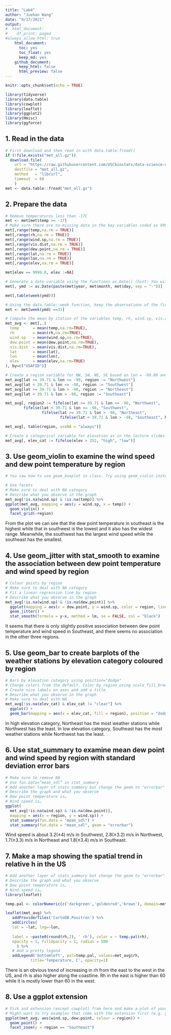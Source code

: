 ```yaml
---
title: "Lab4"
author: "Juehan Wang"
date: "9/17/2021"
output:
#  html_document:
#    df_print: paged
#always_allow_html: true
    html_document:
      toc: yes 
      toc_float: yes 
      keep_md: yes
    github_document:
      keep_html: false
      html_preview: false
---
```


```r
knitr::opts_chunk$set(echo = TRUE)
```

```r
library(tidyverse)
library(data.table)
library(cowplot)
library(leaflet)
library(ggplot2)
library(Hmisc)
library(ggforce)
```

## 1. Read in the data

```r
# First download and then read in with data.table:fread()
if (!file.exists("met_all.gz"))
  download.file(
    url = "https://raw.githubusercontent.com/USCbiostats/data-science-data/master/02_met/met_all.gz",
    destfile = "met_all.gz",
    method   = "libcurl",
    timeout  = 60
    )
met <- data.table::fread("met_all.gz")
```

## 2. Prepare the data

```r
# Remove temperatures less than -17C
met <- met[met$temp >= -17]
# Make sure there are no missing data in the key variables coded as 9999, 999, etc
met[,range(temp,na.rm = TRUE)]
met[,range(rh,na.rm = TRUE)]
met[,range(wind.sp,na.rm = TRUE)]
met[,range(vis.dist,na.rm = TRUE)]
met[,range(dew.point,na.rm = TRUE)]
met[,range(lat,na.rm = TRUE)]
met[,range(lon,na.rm = TRUE)]
met[,range(elev,na.rm = TRUE)]

met[elev == 9999.0, elev :=NA]

# Generate a date variable using the functions as.Date() (hint: You will need the following to create a date paste(year, month, day, sep = "-")).
met[, ymd := as.Date(paste(met$year, met$month, met$day, sep = "-"))]

met[,table(week(ymd))]

# Using the data.table::week function, keep the observations of the first week of the month.
met <- met[week(ymd) ==31]

# Compute the mean by station of the variables temp, rh, wind.sp, vis.dist, dew.point, lat, lon, and elev.
met_avg <- met[,.(
  temp      = mean(temp,na.rm=TRUE),
  rh        = mean(rh,na.rm=TRUE),
  wind.sp   = mean(wind.sp,na.rm=TRUE),
  dew.point = mean(dew.point,na.rm=TRUE),
  vis.dist  = mean(vis.dist,na.rm=TRUE),
  lat       = mean(lat),
  lon       = mean(lon), 
  elev      = mean(elev,na.rm=TRUE)
), by=c("USAFID")]

# Create a region variable for NW, SW, NE, SE based on lon = -98.00 and lat = 39.71 degrees
met_avg[lat >= 39.71 & lon <= -98, region := "Northwest"]
met_avg[lat < 39.71 & lon <= -98, region := "Southwest"]
met_avg[lat >= 39.71 & lon > -98, region := "Northeast"]
met_avg[lat < 39.71 & lon > -98, region := "Southeast"]

met_avg[, region2 := fifelse(lat >= 39.71 & lon <= -98, "Northwest",
        fifelse(lat < 39.71 & lon <= -98, "Southwest",
                fifelse(lat >= 39.71 & lon > -98, "Northeast",
                        fifelse(lat < 39.71 & lon > -98, "Southeast", NA_character_))))]

met_avg[, table(region, useNA = "always")]

# Create a categorical variable for elevation as in the lecture slides
met_avg[, elev_cat := fifelse(elev > 252, "high", "low")]
```

## 3. Use geom_violin to examine the wind speed and dew point temperature by region

```r
# You saw how to use geom_boxplot in class. Try using geom_violin instead (take a look at the help). (hint: You will need to set the x aesthetic to 1)

# Use facets
# Make sure to deal with NA category
# Describe what you observe in the graph
met_avg[!is.na(wind.sp) & !is.na(temp)] %>%
ggplot(met_avg, mapping = aes(y = wind.sp, x = temp)) +
  geom_violin() +
  facet_grid(~region)
```

From the plot we can see that the dew point temperature in southeast is the highest while that in southwest is the lowest and it also has the widest range. Meanwhile, the southwest has the largest wind speed while the southeast has the smallest.

## 4. Use geom_jitter with stat_smooth to examine the association between dew point temperature and wind speed by region

```r
# Colour points by region
# Make sure to deal with NA category
# Fit a linear regression line by region
# Describe what you observe in the graph
met_avg[!is.na(wind.sp) & !is.na(dew.point)] %>%
  ggplot(mapping = aes(x = dew.point, y = wind.sp, color = region, linetype = region)) + 
  geom_jitter() + 
  stat_smooth(formula = y~x, method = lm, se = FALSE, col = "black")
```

It seems that there is only slightly positive association between dew point temperature and wind speed in Southeast, and there seems no association in the other three regions.

## 5. Use geom_bar to create barplots of the weather stations by elevation category coloured by region

```r
# Bars by elevation category using position="dodge"
# Change colors from the default. Color by region using scale_fill_brewer see this
# Create nice labels on axes and add a title
# Describe what you observe in the graph
# Make sure to deal with NA
met_avg[!is.na(elev_cat) & elev_cat != "clear"] %>%
  ggplot() + 
  geom_bar(mapping = aes(x = elev_cat, fill = region), position = "dodge")
```

In high elevation category, Northeast has the most weather stations while Northwest has the least. In low elevation category, Southeast has the most weather stations while Northwest has the least.

## 6. Use stat_summary to examine mean dew point and wind speed by region with standard deviation error bars

```r
# Make sure to remove NA
# Use fun.data=“mean_sdl” in stat_summary
# Add another layer of stats_summary but change the geom to "errorbar" (see the help).
# Describe the graph and what you observe
# Dew point temperature is…
# Wind speed is…
ggplot(
  met_avg[!is.na(wind.sp) & !is.na(dew.point)],
  mapping = aes(x = region, y = wind.sp)) +
  stat_summary(fun.data = "mean_sdl") +
  stat_summary(fun.data = "mean_sdl", geom = "errorbar")
```

Wind speed is about 3.2($\pm4$) m/s in Southwest, 2.8($\pm3.2$) m/s in Northwest, 1.7($\pm3.3$) m/s in Northeast and 1.8($\pm3.4$) m/s in Southeast.

## 7. Make a map showing the spatial trend in relative h in the US

```r
# Add another layer of stats_summary but change the geom to "errorbar" (see the help).
# Describe the graph and what you observe
# Dew point temperature is…
# Wind speed is…
library(leaflet)

temp.pal <- colorNumeric(c('darkgreen','goldenrod','brown'), domain=met_avg$rh)

leaflet(met_avg) %>%
   addProviderTiles('CartoDB.Positron') %>%
   addCircles(
   lat = ~lat, lng=~lon,
                                                
   label = ~paste0(round(rh,2), ' rh'), color = ~ temp.pal(rh),
   opacity = 1, fillOpacity = 1, radius = 500
     ) %>%
   # And a pretty legend
   addLegend('bottomleft', pal=temp.pal, values=met_avg$rh,
           title='Temperature, C', opacity=1)
```

There is an obvious trend of increasing in rh from the east to the west in the US, and rh is also higher along the coastline. Rh in the east is higher than 60 while it is mostly lower than 60 in the west.

## 8. Use a ggplot extension

```r
# Pick and extension (except cowplot) from here and make a plot of your choice using the met data (or met_avg)
# Might want to try examples that come with the extension first (e.g. ggtech, gganimate, ggforce)
ggplot(met_avg, aes(wind.sp, dew.point, colour = region)) +
  geom_point() +
  facet_zoom(y = region == "Southeast")
```


